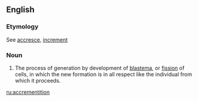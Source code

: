 ==English==

===Etymology===
See [[accresce]], [[increment]]

===Noun===
{{en-noun}}

# {{physiology}} The process of generation by development of [[blastema]], or [[fission]] of cells, in which the new formation is in all respect like the individual from which it proceeds.

[[ru:accrementition]]